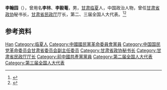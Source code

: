 {{Otheruses|other=名为李林的其他人物|李林}}

'''李翰园'''（{{bd|1902年||1974年|}}），曾用名'''李林'''、'''李毅菴'''，男，[[甘肃|甘肃]][[临夏|临夏]]人，中国政治人物，曾任[[甘肃省政协|甘肃省政协]]秘书长，[[甘肃省民政厅|甘肃省民政厅]]厅长，第二、三届全国人大代表。<ref>{{Cite book|title=甘肃大辞典|author=郭方忠, 张克复, 吕靖华主编|publisher=甘肃文化出版社|year=2000|isbn=|location=兰州|pages=}}</ref><ref>{{Cite book|title=中华人民共和国职官志|author=何虎生, 李耀东, 向常福主编|publisher=中国社会出版社|year=2003|isbn=9787800883934|location=北京|pages=}}</ref>

== 参考资料 ==
{{reflist}}

{{中国人物小作品}}
{{1949年聲明脫離國民黨政治人物名單}}

{{Authority control}}
{{DEFAULTSORT:Li李}}
[[Category:李姓|Han]]
[[Category:临夏人|Category:临夏人]]
[[Category:中國國民黨革命委員會黨員|Category:中國國民黨革命委員會黨員]]
[[Category:中国国民党革命委员会甘肃省委员会副主任委员|Category:中国国民党革命委员会甘肃省委员会副主任委员]]
[[Category:甘肃省政协秘书长|Category:甘肃省政协秘书长]]
[[Category:甘肃省民政厅厅长|Category:甘肃省民政厅厅长]]
[[Category:前中國共產黨黨員|Category:前中國共產黨黨員]]
[[Category:第二届全国人大代表|Category:第二届全国人大代表]]
[[Category:第三届全国人大代表|Category:第三届全国人大代表]]